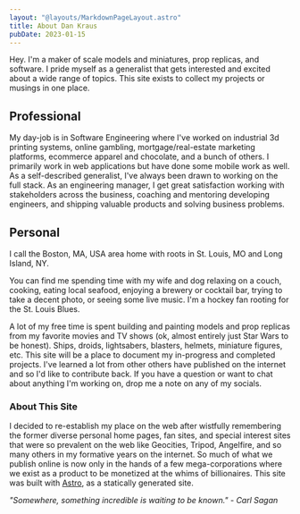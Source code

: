 ```yaml
---
layout: "@layouts/MarkdownPageLayout.astro"
title: About Dan Kraus
pubDate: 2023-01-15
---
```



Hey. I'm a maker of scale models and miniatures, prop replicas, and software. I pride myself as a generalist that gets interested and excited about a wide range of topics. This site exists to collect my projects or musings in one place.

## Professional

My day-job is in Software Engineering where I've worked on industrial 3d printing systems, online gambling, mortgage/real-estate marketing platforms, ecommerce apparel and chocolate, and a bunch of others. I primarily work in web applications but have done some mobile work as well. As a self-described generalist, I've always been drawn to working on the full stack. As an engineering manager, I get great satisfaction working with stakeholders across the business, coaching and mentoring developing engineers, and shipping valuable products and solving business problems.

## Personal

I call the Boston, MA, USA area home with roots in St. Louis, MO and Long Island, NY.

You can find me spending time with my wife and dog relaxing on a couch, cooking, eating local seafood, enjoying a brewery or cocktail bar, trying to take a decent photo, or seeing some live music. I'm a hockey fan rooting for the St. Louis Blues.

A lot of my free time is spent building and painting models and prop replicas from my favorite movies and TV shows (ok, almost entirely just Star Wars to be honest). Ships, droids, lightsabers, blasters, helmets, miniature figures, etc. This site will be a place to document my in-progress and completed projects. I've learned a lot from other others have published on the internet and so I'd like to contribute back. If you have a question or want to chat about anything I'm working on, drop me a note on any of my socials.

### About This Site

I decided to re-establish my place on the web after wistfully remembering the former diverse personal home pages, fan sites, and special interest sites that were so prevalent on the web like Geocities, Tripod, Angelfire, and so many others in my formative years on the internet. So much of what we publish online is now only in the hands of a few mega-corporations where we exist as a product to be monetized at the whims of billionaires. This site was built with [Astro](https://astro.build/), as a statically generated site.

_"Somewhere, something incredible is waiting to be known." - Carl Sagan_

<div class="about-images">
  <Polaroid imagePath={chicagoBean} title="Selfie at the Chicago Bean" />
  <Polaroid imagePath={lloyd} title="lloyd" />
  <Polaroid imagePath={clambake} title="Clambake" />
  <Polaroid imagePath={danr2d2} title="Dan and his R2-D2" />
  <Polaroid
    imagePath={alexisonfire}
    title="Alexisonfire at Roadrunner in Boston"
  />
  <Polaroid imagePath={stairs} title="Stairs" />
</div>
